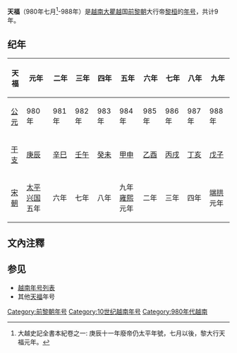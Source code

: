 {{Eranamebox|年号=天福
|起讫时间= 980年-988年
|政权= [[前黎朝|前黎朝]]
|帝王=[[黎桓|黎桓]]
|历时= 9年
|timeline=
|说明=
}}
'''天福'''（980年七月<ref>大越史記全書本紀卷之一: 庚辰十一年廢帝仍太平年號，七月以後，黎大行天福元年。</ref>-988年）是[[越南|越南]][[大瞿越|大瞿越]]国[[前黎朝|前黎朝]]大行帝[[黎桓|黎桓]]的[[年号|年号]]，共计9年。

==纪年==

{| class="wikitable"  style="text-align:center"
!天福||元年||二年||三年||四年||五年||六年||七年||八年||九年
|-
![[公元|公元]]
|980年||981年||982年||983年||984年||985年||986年||987年||988年
|-
![[干支|干支]]
|[[庚辰|庚辰]]||[[辛巳|辛巳]]||[[壬午|壬午]]||[[癸未|癸未]]||[[甲申|甲申]]||[[乙酉|乙酉]]||[[丙戌|丙戌]]||[[丁亥|丁亥]]||[[戊子|戊子]]
|-
![[宋朝|宋朝]]
|[[太平兴国|太平兴国]]五年||六年||七年||八年||九年<br />[[雍熙|雍熙]]元年||二年||三年||四年||[[端拱|端拱]]元年
|}

== 文內注釋 ==
{{reflist}}

==参见==
*[[越南年号列表|越南年号列表]]
*其他[[天福|天福]]年号

{{年号|[[丁朝|丁朝]]：[[太平_(丁朝)|太平]]|[[越南年号列表|越南前黎朝年号]]|[[兴统|兴统]]}}
{{越南年號}}
[[Category:前黎朝年号|Category:前黎朝年号]]
[[Category:10世纪越南年号|Category:10世纪越南年号]]
[[Category:980年代越南|Category:980年代越南]]